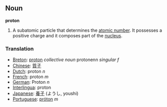 ==Noun==
'''proton'''
#A subatomic particle that determines the [[atomic number]].  It possesses a positive charge and it composes part of the [[nucleus]].
=== Translation ===
*[[Breton]]: [[proton]] ''collective noun'' protonenn ''singular f''
*[[Chinese]]: [[質子]]
*[[Dutch]]: proton ''n''
*[[French]]: proton ''m''
*[[German]]: Proton ''n''
*[[Interlingua]]: proton
*[[Japanese]]: [[養子]] (ようし, youshi)
*[[Portuguese]]: [[próton]] ''m''